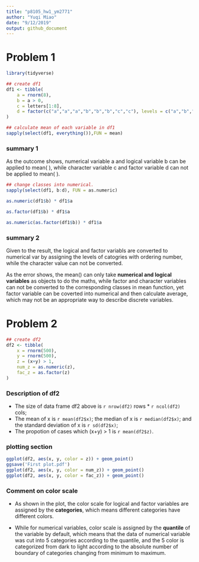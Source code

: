 ```yaml
---
title: "p8105_hw1_ym2771"
author: "Yuqi Miao"
date: "9/12/2019"
output: github_document
---
```

# Problem 1

```r
library(tidyverse)

## create df1
df1 <- tibble(
    a = rnorm(8),
    b = a > 0,
    c = letters[1:8],
    d = factor(c("a","a","a","b","b","b","c","c"), levels = c("a","b","c"))
)

## calculate mean of each variable in df1
sapply(select(df1, everything()),FUN = mean)
```

### summary 1
As the outcome shows, numerical variable a and logical variable b can be applied to mean( ), while character variable c and factor variable d can not be applied to mean( ).


```r
## change classes into numerical.
sapply(select(df1, b:d), FUN = as.numeric)
```

```r
as.numeric(df1$b) * df1$a

as.factor(df1$b) * df1$a

as.numeric(as.factor(df1$b)) * df1$a
```

### summary 2
Given to the result, the logical and factor variabls are converted to numerical var by assigning the levels of catogries with ordering number, while the character value can not be converted. 

As the error shows, the mean() can only take **numerical and logical variables** as objects to do the maths, while factor and character variables can not be converted to the corresponding classes in mean function, yet factor variable can be coverted into numerical and then calculate average, which may not be an appropriate way to describe discrete variables.


# Problem 2

```r
## create df2
df2 <- tibble(
    x = rnorm(500),
    y = rnorm(500),
    z = (x+y) > 1,
    num_z = as.numeric(z),
    fac_z = as.factor(z)
)
```


### Description  of df2

* The size of data frame df2 above is `r nrow(df2)` rows * `r ncol(df2)` cols;
* The mean of x is `r mean(df2$x)`; the median of x is `r median(df2$x)`; and the standard deviation of x is `r sd(df2$x)`;
* The propotion of cases which (x+y) > 1 is `r mean(df2$z)`.

### plotting section

```r
ggplot(df2, aes(x, y, color = z)) + geom_point()
ggsave('First plot.pdf')
ggplot(df2, aes(x, y, color = num_z)) + geom_point()
ggplot(df2, aes(x, y, color = fac_z)) + geom_point()


```

### Comment on color scale

* As shown in the plot, the color scale for logical and factor variables are assigned by the **categories**, which means different categories have different colors. 

* While for numerical variables, color scale is assigned by the **quantile** of the variable by default, which means that the data of numerical variable was cut into 5 categories according to the quantile, and the 5 color is categorized from dark to light according to the absolute number of boundary of categories changing from minimum to maximum.


